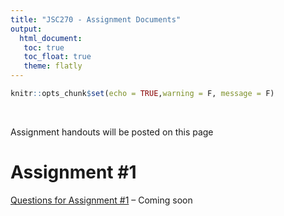 ```yaml
---
title: "JSC270 - Assignment Documents"
output: 
  html_document:
   toc: true
   toc_float: true
   theme: flatly
---
```


```r
knitr::opts_chunk$set(echo = TRUE,warning = F, message = F)
```

<br>

Assignment handouts will be posted on this page

# Assignment #1

[Questions for Assignment #1]() -- Coming soon


